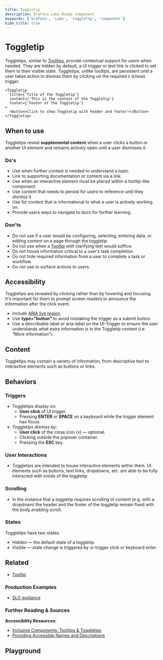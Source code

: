 ```yaml
---
title: Toggletip
description: Grafana Labs Badge component
keywords: ['Grafana', 'Labs', 'toggleTip', 'component']
hide_title: true
---
```


# Toggletip <Badge text='ready' color='green'></Badge> <StorybookLink path="/story/overlays-toggletip--basic" />

Toggletips, similar to [Tooltips](/Components/toggletip), provide contextual support for users when needed. They are hidden by default, a UI trigger or text link is clicked to set them to their visible state. Toggletips, unlike tooltips, are persistent until a user takes action to dismiss them by clicking on the required `X` (close) trigger.

```tsx live
<Toggletip
  title={'Title of the Toggletip'}
  content={'This is the content of the Toggletip'}
  footer={'Footer of the Toggletip'}
>
  <Button>Click to show Toggletip with header and footer!</Button>
</Toggletip>
```

## When to use

Toggletips reveal **supplemental content** when a user clicks a button or another UI element and remains actively open until a user dismisses it.

### Do's

- Use when further context is needed to understand a topic.
- Link to supporting documentation or content via a link.
- Use when an interactive element must be placed within a tooltip-like component.
- Use content that needs to persist for users to reference until they dismiss it.
- Use for content that is informational to what a user is actively working on.
- Provide users ways to navigate to docs for further learning.

### Don'ts

- Do not use if a user would be configuring, selecting, entering data, or editing content on a page through the toggletip.
- Do not use when a [Tooltip](/Components/tooltip) with clarifying text would suffice.
- Do not house information critical to a user’s task completion.
- Do not hide required information from a user to complete a task or workflow.
- Do not use to surface actions to users.

## Accessibility

Toggletips are revealed by clicking rather than by hovering and focusing. It's important for them to prompt screen readers to announce the information after the click event.

- Include [ARIA live region](https://developer.mozilla.org/en-US/docs/Web/Accessibility/ARIA/ARIA_Live_Regions).
- Use **type="button"** to avoid mistaking the trigger as a submit button.
- Use a describable label or aria-label on the UI-Trigger to ensure the user understands what extra information is in the Toggletip content (i.e. “More information”).

## Content

Toggletips may contain a variety of information, from descriptive text to interactive elements such as buttons or links.

## Behaviors

### Triggers

- Toggletips display on:
  - **User click** of UI trigger.
  - Pressing **ENTER** or **SPACE** on a keyboard while the trigger element has focus.
- Toggletips dismiss by:
  - **User click** of the close icon (x) — optional.
  - Clicking outside the popover container.
  - Pressing the **ESC** key.

### User Interactions

- Toggletips are intended to house interactive elements within them. UI elements such as buttons, text links, dropdowns, etc. are able to be fully interacted with inside of the toggletip.

### Scrolling

- In the instance that a toggletip requires scrolling of content (e.g. with a dropdown) the header and the footer of the toggletip remain fixed with the body enabling scroll.

### States

Toggletips have two states.

- Hidden — the default state of a toggletip.
- Visible — state change is triggered by ui-trigger click or keyboard enter.

## Related

- [Tooltip](/Components/toggletip)

### Production Examples

- [SLO guidance](https://www.figma.com/file/oaki8dAryJXWyZlw1g2wh0/SLO-creation?node-id=829%3A26026)

### Further Reading & Sources

**Accessibility Resources:**

- [Inclusive Components: Tooltips & Toggletips](https://inclusive-components.design/tooltips-toggletips/)
- [Providing Accessible Names and Descriptions](https://www.w3.org/WAI/ARIA/apg/practices/names-and-descriptions/)

## Playground

<ComponentEmbed path="path=/story/overlays-toggletip--basic" />
